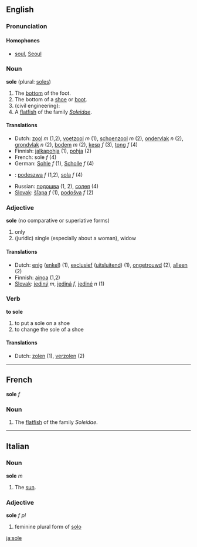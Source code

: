 ==English==
===Pronunciation===
====Homophones====
*[[soul]], [[Seoul]]

===Noun===
'''sole''' (plural: [[soles]])

#The [[bottom]] of the foot.
#The bottom of a [[shoe]] or [[boot]].
#(civil engineering): 
#A [[flatfish]] of the family ''[[Soleidae]]''.

====Translations====
*Dutch: [[zool]] ''m'' (1,2), [[voetzool]] ''m'' (1), [[schoenzool]] ''m'' (2), [[ondervlak]] ''n'' (2), [[grondvlak]] ''n'' (2), [[bodem]] ''m'' (2),  [[kesp]] ''f'' (3), [[tong]] ''f'' (4)
*Finnish: [[jalkapohja]] (1), [[pohja]] (2)
*French: sole ''f'' (4)
*German: [[Sohle]] ''f'' (1), [[Scholle]] ''f'' (4)
*{{pl}}: [[podeszwa]] ''f'' (1,2), [[sola]] ''f'' (4)
*Russian: [[подошва]] (1, 2), [[солея]] (4)
*[[Slovak]]: [[šľapa]] ''f'' (1), [[podošva]] ''f'' (2)

===Adjective===
'''sole''' (no comparative or superlative forms)

#only
# (juridic) single (especially about a woman), widow

====Translations====
*Dutch: [[enig]] ([[enkel]]) (1), [[exclusief]] ([[uitsluitend]]) (1), [[ongetrouwd]] (2), [[alleen]] (2)
*Finnish: [[ainoa]] (1,2)
*[[Slovak]]: [[jediný]] ''m'', [[jediná]] ''f'', [[jediné]] ''n'' (1)

===Verb===
'''to sole'''

#to put a sole on a shoe
#to change the sole of a shoe

====Translations====
*Dutch: [[zolen]] (1), [[verzolen]] (2)

----
==French==
'''sole''' ''f''

===Noun===

#The [[flatfish]] of the family ''Soleidae''.

----
==Italian==

===Noun===
'''sole''' ''m''

#The [[sun]].

===Adjective===
'''sole''' ''f pl''

# feminine plural form of [[solo]]
[[ja:sole]]